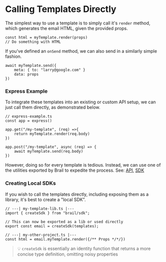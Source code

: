 
# Calling Templates Directly

The simplest way to use a template is to simply call it's `render` method, which generates the email HTML, given the provided props.

```tsx
const html = myTemplate.render(props)
// Do something with HTML
```

If you've defined an `onSend` method, we can also send in a similarly simple fashion.

```tsx
await myTemplate.send({
	meta: { to: "larry@google.com" }
	data: props
})
```

### Express Example

To integrate these templates into an existing or custom API setup, we can just call them directly, as demonstrated below.

```tsx
// express-example.ts
const app = express()

app.get("/my-template", (req) =>{
	return myTemplate.render(req.body)
})

app.post("/my-template", async (req) => {
	await myTemplate.send(req.body)
})
```

However, doing so for every template is tedious. Instead, we can use one of the utilities exported by Brail to expedite the process. See: [API](/using/api), [SDK](/using/sdk)

### Creating Local SDKs

If you wish to call the templates directly, including exposing them as a library, it's best to create a "local SDK".

```tsx
// ---| my-template-lib.ts |---
import { createSdk } from "brail/sdk";

// This can now be exported as a lib or used directly
export const email = createSdk(templates);

// ---| my-other-project.ts |---
const html = email.myTemplate.render({/** Props */*/})
```


> 💡 `createSdk` is essentially an identity function that returns a more concise type definition, omitting noisy properties
